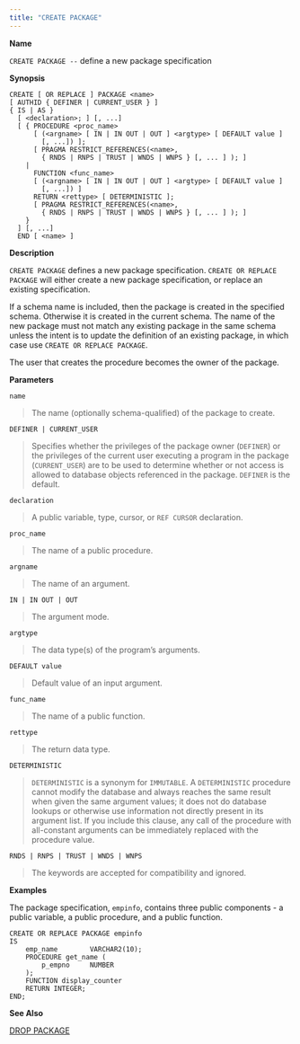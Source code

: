 ```yaml
---
title: "CREATE PACKAGE"
---
```


<div id="create_package" class="registered_link"></div>


**Name**

`CREATE PACKAGE --` define a new package specification

**Synopsis**

``` text
CREATE [ OR REPLACE ] PACKAGE <name>
[ AUTHID { DEFINER | CURRENT_USER } ]
{ IS | AS }
  [ <declaration>; ] [, ...]
  [ { PROCEDURE <proc_name>
      [ (<argname> [ IN | IN OUT | OUT ] <argtype> [ DEFAULT value ]
        [, ...]) ];
      [ PRAGMA RESTRICT_REFERENCES(<name>,
        { RNDS | RNPS | TRUST | WNDS | WNPS } [, ... ] ); ]
    |
      FUNCTION <func_name>
      [ (<argname> [ IN | IN OUT | OUT ] <argtype> [ DEFAULT value ]
        [, ...]) ]
      RETURN <rettype> [ DETERMINISTIC ];
      [ PRAGMA RESTRICT_REFERENCES(<name>,
        { RNDS | RNPS | TRUST | WNDS | WNPS } [, ... ] ); ]
    }
  ] [, ...]
  END [ <name> ]
```

**Description**

`CREATE PACKAGE` defines a new package specification. `CREATE OR REPLACE PACKAGE` will either create a new package specification, or replace an existing specification.

If a schema name is included, then the package is created in the specified schema. Otherwise it is created in the current schema. The name of the new package must not match any existing package in the same schema unless the intent is to update the definition of an existing package, in which case use `CREATE OR REPLACE PACKAGE`.

The user that creates the procedure becomes the owner of the package.

**Parameters**

`name`

> The name (optionally schema-qualified) of the package to create.

`DEFINER | CURRENT_USER`

> Specifies whether the privileges of the package owner (`DEFINER`) or the privileges of the current user executing a program in the package (`CURRENT_USER`) are to be used to determine whether or not access is allowed to database objects referenced in the package. `DEFINER` is the default.

`declaration`

> A public variable, type, cursor, or `REF CURSOR` declaration.

`proc_name`

> The name of a public procedure.

`argname`

> The name of an argument.

`IN | IN OUT | OUT`

> The argument mode.

`argtype`

> The data type(s) of the program’s arguments.

`DEFAULT value`

> Default value of an input argument.

`func_name`

> The name of a public function.

`rettype`

> The return data type.

`DETERMINISTIC`

> `DETERMINISTIC` is a synonym for `IMMUTABLE`. A `DETERMINISTIC` procedure cannot modify the database and always reaches the same result when given the same argument values; it does not do database lookups or otherwise use information not directly present in its argument list. If you include this clause, any call of the procedure with all-constant arguments can be immediately replaced with the procedure value.

`RNDS | RNPS | TRUST | WNDS | WNPS`

> The keywords are accepted for compatibility and ignored.

**Examples**

The package specification, `empinfo`, contains three public components - a public variable, a public procedure, and a public function.

``` text
CREATE OR REPLACE PACKAGE empinfo
IS
    emp_name        VARCHAR2(10);
    PROCEDURE get_name (
        p_empno     NUMBER
    );
    FUNCTION display_counter
    RETURN INTEGER;
END;
```

**See Also**

[DROP PACKAGE](#drop_package)
